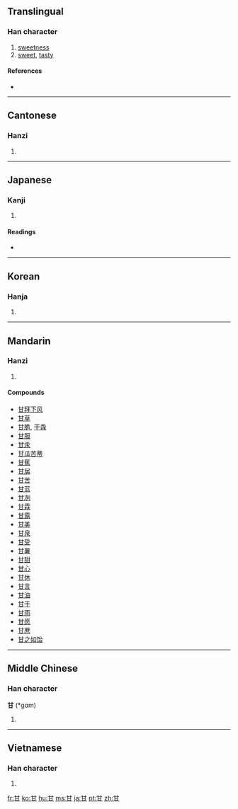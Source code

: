 ==Translingual==

===Han character===
{{Han char|rn=99|rad=甘|as=00|sn=5|four=4477<sub>0</sub>|canj=廿一 (TM)}}

# [[sweetness]]
# [[sweet]], [[tasty]]

====References====
* {{Han ref|kx=0753.190|dkj=21643|dj=1161.010|hdz=42413.010|uh=7518|ud=29976|bh=A5CC|bd=42444}}

----

==Cantonese==

===Hanzi===
{{yue-hanzi|jyut=|y=gam1}}

# {{defn|Cantonese|sort=甘00}}

----

==Japanese==

===Kanji===
{{ja-kanji|grade=c|rs=甘00}}

# {{defn|Japanese|sort=甘00}}

====Readings====
* {{ja-readings|on=[[かん]] ([[kan]])|kun=[[あまい]] ([[甘い]], [[amai]]), [[うまい]] ([[甘い]], [[umai]]), [[あまんじる]] ([[甘んじる ]], [[amanjiru]])}}

----

==Korean==

===Hanja===
{{ko-hanja|hangeul=감|eumhun=|rv=gam|mr=kam|y=kam}}

# {{defn|Korean|sort=甘00}}

----

==Mandarin==

===Hanzi===
{{cmn-hanzi|pin=[[gān]] ([[gan1]])|wg=kan<sup>1</sup>}}

# {{defn|Mandarin|sort=甘00}}

====Compounds====
* [[甘拜下风]]
* [[甘草]]
* [[甘脆]], [[干毳]]
* [[甘服]]
* [[甘汞]]
* [[甘瓜苦蒂]]
* [[甘蕉]]
* [[甘居]]
* [[甘苦]]
* [[甘蓝]]
* [[甘冽]]
* [[甘霖]]
* [[甘露]]
* [[甘美]]
* [[甘泉]]
* [[甘受]]
* [[甘薯]]
* [[甘甜]]
* [[甘心]]
* [[甘休]]
* [[甘言]]
* [[甘油]]
* [[甘于]]
* [[甘雨]]
* [[甘愿]]
* [[甘蔗]]
* [[甘之如饴]]

----

==Middle Chinese==

===Han character===
'''甘''' (*gɑm)<!--asterisk indicates that this is a reconstructed pronunciation--><!--Unihan database uses the vowel ɑ instead of a; are they different?-->

# {{defn|Middle Chinese|sort=甘00}}

----

==Vietnamese==

===Han character===
{{vi-hantu|cam|rs=甘00}}

# {{defn|Vietnamese|sort=甘00}}

[[fr:甘]]
[[ko:甘]]
[[hu:甘]]
[[ms:甘]]
[[ja:甘]]
[[pt:甘]]
[[zh:甘]]